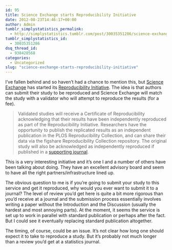 ```yaml
---
id: 95
title: Science Exchange starts Reproducibility Initiative
date: 2012-08-23T14:46:17+00:00
author: Admin
tumblr_simplystatistics_permalink:
  - http://simplystatistics.tumblr.com/post/30035351286/science-exchange-starts-reproducibility-initiative
tumblr_simplystatistics_id:
  - 30035351286
dsq_thread_id:
  - 938428568
categories:
  - Uncategorized
slug: "science-exchange-starts-reproducibility-initiative"
---
```

I&#8217;ve fallen behind and so haven&#8217;t had a chance to mention this, but <a href="https://www.scienceexchange.com" target="_blank">Science Exchange</a> has started its <a href="https://www.scienceexchange.com/reproducibility" target="_blank">Reproducibility Initiative</a>. The idea is that authors can submit their study to be reproduced and Science Exchange will match the study with a validator who will attempt to reproduce the results (for a fee).

> <span>Validated studies will receive a Certificate of Reproducibility acknowledging that their results have been independently reproduced as part of the Reproducibility Initiative. Researchers have the opportunity to publish the replicated results as an independent publication in the PLOS Reproducibility Collection, and can share their data via the figshare Reproducibility Collection repository. The original study will also be acknowledged as independently reproduced if published in a </span><a class="about_link" href="https://www.scienceexchange.com/reproducibility" target="_blank">supporting journal</a><span>.</span>

This is a very interesting initiative and it&#8217;s one I and a number of others have been talking about doing. They have an excellent advisory board and seem to have all the right partners/infrastructure lined up. 

The obvious question to me is if you&#8217;re going to submit your study to this service and get it reproduced, why would you ever want to submit it to a journal? The level of review you&#8217;d get here is quite a bit more rigorous than you&#8217;d receive at a journal and the submission process essentially involves writing a paper without the Introduction and the Discussion (usually the hardest and most annoying parts). At the moment, it seems the service is set up to work in parallel with standard publication or perhaps after the fact. But I could see it eventually replacing standard publication altogether.

The timing, of course, could be an issue. It&#8217;s not clear how long one should expect it to take to reproduce a study. But it&#8217;s probably not much longer than a review you&#8217;d get at a statistics journal.

